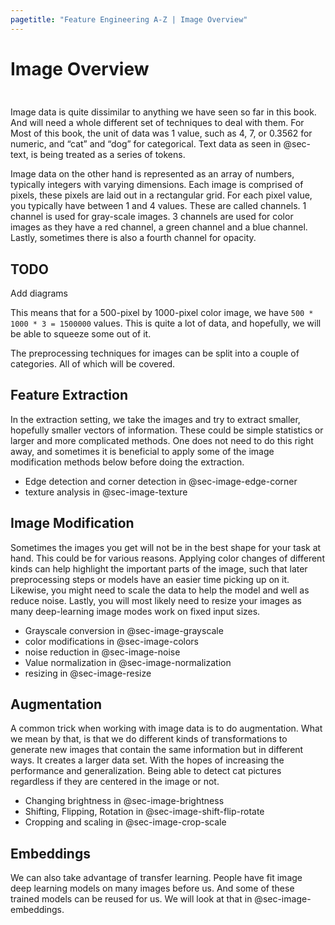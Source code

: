 ```yaml
---
pagetitle: "Feature Engineering A-Z | Image Overview"
---
```


# Image Overview {#sec-image}

::: {style="visibility: hidden; height: 0px;"}
## Image Overview
:::

Image data is quite dissimilar to anything we have seen so far in this book.
And will need a whole different set of techniques to deal with them.
For Most of this book, the unit of data was 1 value, such as 4, 7, or 0.3562 for numeric, and "cat" and "dog" for categorical.
Text data as seen in @sec-text, is being treated as a series of tokens.

Image data on the other hand is represented as an array of numbers, typically integers with varying dimensions.
Each image is comprised of pixels, these pixels are laid out in a rectangular grid.
For each pixel value, you typically have between 1 and 4 values.
These are called channels.
1 channel is used for gray-scale images.
3 channels are used for color images as they have a red channel, a green channel and a blue channel.
Lastly, sometimes there is also a fourth channel for opacity.

::: callout-caution
# TODO

Add diagrams
:::

This means that for a 500-pixel by 1000-pixel color image, we have `500 * 1000 * 3 = 1500000` values.
This is quite a lot of data, and hopefully, we will be able to squeeze some out of it.

The preprocessing techniques for images can be split into a couple of categories.
All of which will be covered.

## Feature Extraction

In the extraction setting, we take the images and try to extract smaller, hopefully smaller vectors of information.
These could be simple statistics or larger and more complicated methods.
One does not need to do this right away, and sometimes it is beneficial to apply some of the image modification methods below before doing the extraction.

-   Edge detection and corner detection in @sec-image-edge-corner
-   texture analysis in @sec-image-texture

## Image Modification

Sometimes the images you get will not be in the best shape for your task at hand.
This could be for various reasons.
Applying color changes of different kinds can help highlight the important parts of the image, such that later preprocessing steps or models have an easier time picking up on it.
Likewise, you might need to scale the data to help the model and well as reduce noise.
Lastly, you will most likely need to resize your images as many deep-learning image modes work on fixed input sizes.

-   Grayscale conversion in @sec-image-grayscale
-   color modifications in @sec-image-colors
-   noise reduction in @sec-image-noise
-   Value normalization in @sec-image-normalization
-   resizing in @sec-image-resize

## Augmentation

A common trick when working with image data is to do augmentation.
What we mean by that, is that we do different kinds of transformations to generate new images that contain the same information but in different ways.
It creates a larger data set.
With the hopes of increasing the performance and generalization.
Being able to detect cat pictures regardless if they are centered in the image or not.

-   Changing brightness in @sec-image-brightness
-   Shifting, Flipping, Rotation in @sec-image-shift-flip-rotate
-   Cropping and scaling in @sec-image-crop-scale

## Embeddings

We can also take advantage of transfer learning.
People have fit image deep learning models on many images before us.
And some of these trained models can be reused for us.
We will look at that in @sec-image-embeddings.